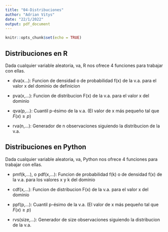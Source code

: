 ```yaml
---
title: "04-Distribuciones"
author: "Adrian Vitys"
date: "22/1/2022"
output: pdf_document
---
```


```r
knitr::opts_chunk$set(echo = TRUE)
```

## Distribuciones en R
Dada cualquier variable aleatoria, va, R nos ofrece 4 funciones para trabajar con ellas.

- dva(x...): Funcion de densidad o de probabilidad f(x) de la v.a. para el valor x del dominio de definicion

- pva(x,...): Funcion de distribucion F(x) de la v.a. para el valor x del dominio

- qva(p,...): Cuantil p-ésimo de la v.a. (El valor de x más pequeño tal que $F(x) \ge p$)

- rva(n,...): Generador de n observaciones siguiendo la distribucion de la v.a.

## Distribuciones en Python
Dada cualquier variable aleatoria, va, Python nos ofrece 4 funciones para trabajar con ellas.

- pmf(k,...), o pdf(x,...): Funcion de probabilidad f(k) o de densidad f(x) de la v.a. para los valores x y k del dominio

- cdf(x,...): Funcion de distribucion F(x) de la v.a. para el valor x del dominio

- ppf(p,...): Cuantil p-ésimo de la v.a. (El valor de x más pequeño tal que $F(x) \ge p$)

- rvs(size,...): Generador de size observaciones siguiendo la distribucion de la v.a.
